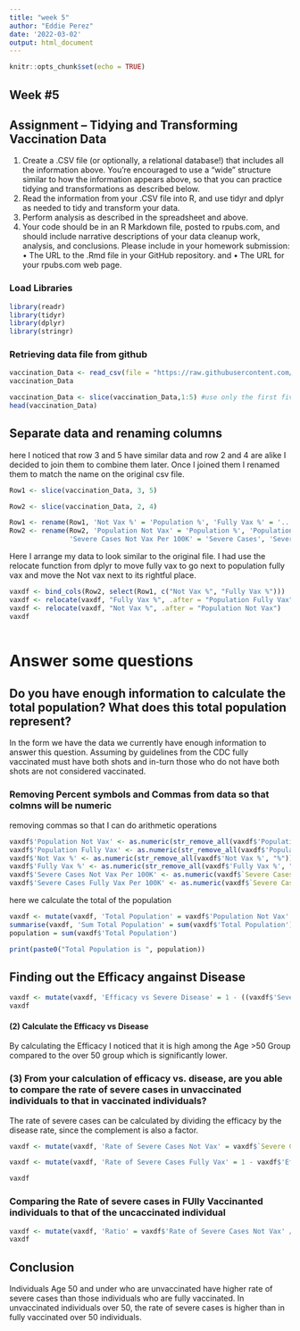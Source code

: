 ```yaml
---
title: "week 5"
author: "Eddie Perez"
date: '2022-03-02'
output: html_document
---
```


```r
knitr::opts_chunk$set(echo = TRUE)
```

## Week #5 

## Assignment – Tidying and Transforming Vaccination Data 

(1) Create a .CSV file (or optionally, a relational database!) that includes all the information above. 
You’re encouraged to use a “wide” structure similar to how the information appears above, so 
that you can practice tidying and transformations as described below.
(2) Read the information from your .CSV file into R, and use tidyr and dplyr as needed to tidy 
and transform your data. 
(3) Perform analysis as described in the spreadsheet and above.
(4) Your code should be in an R Markdown file, posted to rpubs.com, and should include narrative 
descriptions of your data cleanup work, analysis, and conclusions. Please include in your 
homework submission:
• The URL to the .Rmd file in your GitHub repository. and 
• The URL for your rpubs.com web page.

### Load Libraries
```r
library(readr)
library(tidyr)
library(dplyr)
library(stringr)
```

### Retrieving data file from github

```r
vaccination_Data <- read_csv(file = "https://raw.githubusercontent.com/Eperez54/Dat-607/main/Week%205/israeli_vaccination_data_analysis_start.csv")
vaccination_Data

```

```r
vaccination_Data <- slice(vaccination_Data,1:5) #use only the first five rows
head(vaccination_Data)
```

##  Separate data and renaming columns 
here I noticed that row 3 and 5 have similar data and row 2 and 4 are alike I decided to join them to combine them later. Once I joined them I renamed them to match the name on the original csv file.
```r
Row1 <- slice(vaccination_Data, 3, 5)

Row2 <- slice(vaccination_Data, 2, 4)

Row1 <- rename(Row1, 'Not Vax %' = 'Population %', 'Fully Vax %' = '...3', 'Efficacy vs Severe Disease' = 'Efficacy')
Row2 <- rename(Row2, 'Population Not Vax' = 'Population %', 'Population Fully Vax' = '...3',
               'Severe Cases Not Vax Per 100K' = 'Severe Cases', 'Severe Cases Fully Vax Per 100K' = '...5', 'Efficacy vs Severe Disease' = 'Efficacy' )


```

Here I arrange my data to look similar to the original file. I had use the relocate function from dplyr to move fully vax to go next to population fully vax and move the Not vax next to its rightful place.
```r
vaxdf <- bind_cols(Row2, select(Row1, c("Not Vax %", "Fully Vax %")))
vaxdf <- relocate(vaxdf, "Fully Vax %", .after = "Population Fully Vax")
vaxdf <- relocate(vaxdf, "Not Vax %", .after = "Population Not Vax")
vaxdf
 
```

# Answer some questions
## Do you have enough information to calculate the total population? What does this total population represent?
In the form we have the data we currently have enough information to answer this question. Assuming by guidelines from the CDC fully vaccinated must have both shots and in-turn those who do not have both shots are not considered vaccinated.

### Removing Percent symbols and Commas from data so that colmns will be numeric
removing commas so that I can do arithmetic operations 
```r
vaxdf$'Population Not Vax' <- as.numeric(str_remove_all(vaxdf$'Population Not Vax', ","))
vaxdf$'Population Fully Vax' <- as.numeric(str_remove_all(vaxdf$'Population Fully Vax', ","))
vaxdf$'Not Vax %' <- as.numeric(str_remove_all(vaxdf$'Not Vax %', "%"))
vaxdf$'Fully Vax %' <- as.numeric(str_remove_all(vaxdf$'Fully Vax %', "%"))
vaxdf$'Severe Cases Not Vax Per 100K' <- as.numeric(vaxdf$`Severe Cases Not Vax Per 100K`)
vaxdf$'Severe Cases Fully Vax Per 100K' <- as.numeric(vaxdf$`Severe Cases Fully Vax Per 100K`)
```


here we calculate the total of the population

```r
vaxdf <- mutate(vaxdf, 'Total Population' = vaxdf$'Population Not Vax' + vaxdf$'Population Fully Vax', .after = 'Age')
summarise(vaxdf, 'Sum Total Population' = sum(vaxdf$'Total Population'))
population = sum(vaxdf$'Total Population')

print(paste0("Total Population is ", population))

```

## Finding out the Efficacy angainst Disease 

```r
vaxdf <- mutate(vaxdf, 'Efficacy vs Severe Disease' = 1 - ((vaxdf$'Severe Cases Fully Vax Per 100K' / vaxdf$`Population Fully Vax`) / (vaxdf$'Severe Cases Fully Vax Per 100K' / vaxdf$`Population Not Vax`)))
vaxdf
```

#### (2) Calculate the Efficacy vs Disease 
By calculating the Efficacy I noticed that it is high among the Age >50  Group compared to the over 50 group which is significantly lower.

### (3) From your calculation of efficacy vs. disease, are you able to compare the rate of severe cases in unvaccinated individuals to that in vaccinated individuals?

The rate of severe cases can be calculated by dividing the efficacy by the disease rate, since the complement is also a factor.

```r

vaxdf <- mutate(vaxdf, 'Rate of Severe Cases Not Vax' = vaxdf$`Severe Cases Not Vax Per 100K` / vaxdf$`Severe Cases Fully Vax Per 100K`)

vaxdf <- mutate(vaxdf, 'Rate of Severe Cases Fully Vax' = 1 - vaxdf$'Efficacy vs Severe Disease')

vaxdf
```

### Comparing the Rate of severe cases in FUlly Vaccinanted individuals to that of the uncaccinated individual

```r
vaxdf <- mutate(vaxdf, 'Ratio' = vaxdf$'Rate of Severe Cases Not Vax' / vaxdf$'Rate of Severe Cases Fully Vax')
vaxdf
```

## Conclusion

Individuals Age 50 and under who are unvaccinated have higher rate of severe cases than those individuals who are fully vaccinated. In unvaccinated individuals over 50, the rate of severe cases is higher than in fully vaccinated over 50 individuals.